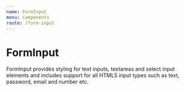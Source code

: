```yaml
---
name: FormInput
menu: Components
route: /form-input
---
```



# FormInput

FormInput provides styling for text inputs, textareas and select input elements and includes support for all HTML5 input types such as text, password, email and number etc.

<Playground>
	<FormInput />
</Playground>

<PropsTable of={FormInput} />

